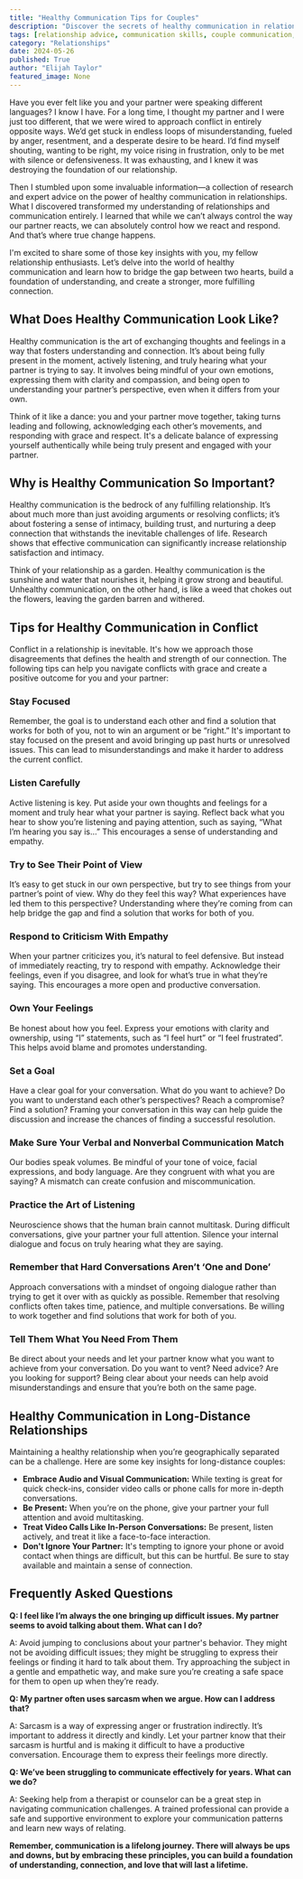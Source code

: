 ```yaml
---
title: "Healthy Communication Tips for Couples"
description: "Discover the secrets of healthy communication in relationships. This blog post explores the importance of active listening, empathy, and clear communication in building a strong and fulfilling connection with your partner. Learn practical tips to navigate conflicts, express emotions effectively, and create a lasting bond."
tags: [relationship advice, communication skills, couple communication, relationship tips, healthy relationships, conflict resolution, active listening, empathy, relationship goals, love and relationships]
category: "Relationships"
date: 2024-05-26
published: True
author: "Elijah Taylor"
featured_image: None
---
```



Have you ever felt like you and your partner were speaking different languages? I know I have.  For a long time, I thought my partner and I were just too different, that we were wired to approach conflict in entirely opposite ways. We’d get stuck in endless loops of misunderstanding, fueled by anger, resentment, and a desperate desire to be heard. I’d find myself shouting, wanting to be right, my voice rising in frustration, only to be met with silence or defensiveness.  It was exhausting, and I knew it was destroying the foundation of our relationship. 

Then I stumbled upon some invaluable information—a collection of research and expert advice on the power of healthy communication in relationships. What I discovered transformed my understanding of relationships and communication entirely.  I learned that while we can’t always control the way our partner reacts, we can absolutely control how we react and respond. And that’s where true change happens. 

I'm excited to share some of those key insights with you, my fellow relationship enthusiasts.  Let’s delve into the world of healthy communication and learn how to bridge the gap between two hearts, build a foundation of understanding, and create a stronger, more fulfilling connection.

## What Does Healthy Communication Look Like?

Healthy communication is the art of exchanging thoughts and feelings in a way that fosters understanding and connection.  It’s about being fully present in the moment, actively listening, and truly hearing what your partner is trying to say.  It involves being mindful of your own emotions, expressing them with clarity and compassion, and being open to understanding your partner’s perspective, even when it differs from your own.

Think of it like a dance: you and your partner move together, taking turns leading and following, acknowledging each other’s movements, and responding with grace and respect. It's a delicate balance of expressing yourself authentically while being truly present and engaged with your partner. 

## Why is Healthy Communication So Important?

Healthy communication is the bedrock of any fulfilling relationship.  It’s about much more than just avoiding arguments or resolving conflicts; it’s about fostering a sense of intimacy, building trust, and nurturing a deep connection that withstands the inevitable challenges of life. Research shows that effective communication can significantly increase relationship satisfaction and intimacy.

Think of your relationship as a garden.  Healthy communication is the sunshine and water that nourishes it, helping it grow strong and beautiful.  Unhealthy communication, on the other hand, is like a weed that chokes out the flowers, leaving the garden barren and withered. 

##  Tips for Healthy Communication in Conflict

Conflict in a relationship is inevitable. It's how we approach those disagreements that defines the health and strength of our connection. The following tips can help you navigate conflicts with grace and create a positive outcome for you and your partner:

### Stay Focused

Remember, the goal is to understand each other and find a solution that works for both of you, not to win an argument or be “right.” It's important to stay focused on the present and avoid bringing up past hurts or unresolved issues.  This can lead to misunderstandings and make it harder to address the current conflict.

### Listen Carefully

Active listening is key. Put aside your own thoughts and feelings for a moment and truly hear what your partner is saying.  Reflect back what you hear to show you’re listening and paying attention, such as saying, “What I’m hearing you say is…”  This encourages a sense of understanding and empathy.

### Try to See Their Point of View

It’s easy to get stuck in our own perspective, but try to see things from your partner’s point of view.  Why do they feel this way? What experiences have led them to this perspective?  Understanding where they’re coming from can help bridge the gap and find a solution that works for both of you.

### Respond to Criticism With Empathy

When your partner criticizes you, it’s natural to feel defensive.  But instead of immediately reacting, try to respond with empathy.  Acknowledge their feelings, even if you disagree, and look for what’s true in what they’re saying. This encourages a more open and productive conversation.

### Own Your Feelings

Be honest about how you feel.  Express your emotions with clarity and ownership, using “I” statements, such as “I feel hurt” or “I feel frustrated”. This helps avoid blame and promotes understanding. 

### Set a Goal

Have a clear goal for your conversation. What do you want to achieve? Do you want to understand each other’s perspectives? Reach a compromise? Find a solution?  Framing your conversation in this way can help guide the discussion and increase the chances of finding a successful resolution.

### Make Sure Your Verbal and Nonverbal Communication Match

Our bodies speak volumes.  Be mindful of your tone of voice, facial expressions, and body language.  Are they congruent with what you are saying?  A mismatch can create confusion and miscommunication. 

### Practice the Art of Listening

Neuroscience shows that the human brain cannot multitask.  During difficult conversations, give your partner your full attention.  Silence your internal dialogue and focus on truly hearing what they are saying.  

###  Remember that Hard Conversations Aren’t ‘One and Done’

Approach conversations with a mindset of ongoing dialogue rather than trying to get it over with as quickly as possible. Remember that resolving conflicts often takes time, patience, and multiple conversations. Be willing to work together and find solutions that work for both of you.

### Tell Them What You Need From Them

Be direct about your needs and let your partner know what you want to achieve from your conversation.  Do you want to vent? Need advice? Are you looking for support? Being clear about your needs can help avoid misunderstandings and ensure that you’re both on the same page.

##  Healthy Communication in Long-Distance Relationships

Maintaining a healthy relationship when you’re geographically separated can be a challenge.  Here are some key insights for long-distance couples:

* **Embrace Audio and Visual Communication:** While texting is great for quick check-ins, consider video calls or phone calls for more in-depth conversations.
* **Be Present:**  When you’re on the phone, give your partner your full attention and avoid multitasking. 
* **Treat Video Calls Like In-Person Conversations:**  Be present, listen actively, and treat it like a face-to-face interaction.
* **Don't Ignore Your Partner:**  It's tempting to ignore your phone or avoid contact when things are difficult, but this can be hurtful.  Be sure to stay available and maintain a sense of connection.

## Frequently Asked Questions

**Q: I feel like I’m always the one bringing up difficult issues. My partner seems to avoid talking about them. What can I do?**

A:  Avoid  jumping to conclusions about your partner's behavior.  They might not be avoiding difficult issues; they might be struggling to express their feelings or finding it hard to talk about them.  Try approaching the subject in a gentle and empathetic way, and make sure you’re creating a safe space for them to open up when they’re ready.

**Q: My partner often uses sarcasm when we argue. How can I address that?**

A: Sarcasm is a way of expressing anger or frustration indirectly.  It’s important to address it directly and kindly.  Let your partner know that their sarcasm is hurtful and is making it difficult to have a productive conversation.  Encourage them to express their feelings more directly. 

**Q: We’ve been struggling to communicate effectively for years. What can we do?**

A: Seeking help from a therapist or counselor can be a great step in navigating communication challenges.  A trained professional can provide a safe and supportive environment to explore your communication patterns and learn new ways of relating.

**Remember, communication is a lifelong journey. There will always be ups and downs, but by embracing these principles, you can build a foundation of understanding, connection, and love that will last a lifetime.**
